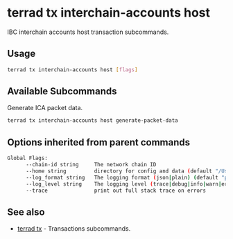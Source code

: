 # terrad tx interchain-accounts host

IBC interchain accounts host transaction subcommands.

## Usage

```sh Terrad
terrad tx interchain-accounts host [flags]
```

## Available Subcommands

Generate ICA packet data.

```sh Terrad
terrad tx interchain-accounts host generate-packet-data 
```

## Options inherited from parent commands

```sh Terrad
Global Flags:
      --chain-id string     The network chain ID
      --home string         directory for config and data (default "/Users/.terra")
      --log_format string   The logging format (json|plain) (default "plain")
      --log_level string    The logging level (trace|debug|info|warn|error|fatal|panic) (default "info")
      --trace               print out full stack trace on errors
```

## See also

* [terrad tx](../terrad_tx.mdx)	 - Transactions subcommands.